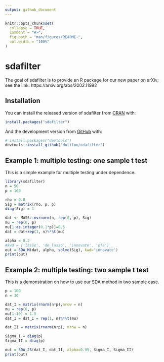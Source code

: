 ```yaml
---
output: github_document
---
```


<!-- README.md is generated from README.Rmd. Please edit that file -->

```r
knitr::opts_chunk$set(
  collapse = TRUE,
  comment = "#>",
  fig.path = "man/figures/README-",
  out.width = "100%"
)
```

# sdafilter

<!-- badges: start -->
<!-- badges: end -->

The goal of sdafilter is to provide an R package for our new paper on arXiv; see the link: https://arxiv.org/abs/2002.11992

## Installation

You can install the released version of sdafilter from [CRAN](https://CRAN.R-project.org) with:

``` r
install.packages("sdafilter")
```

And the development version from [GitHub](https://github.com/) with:

``` r
# install.packages("devtools")
devtools::install_github("dulilun/sdafilter")
```
## Example 1: multiple testing: one sample t test

This is a simple example for multiple testing under dependence.

```r
library(sdafilter)
n = 50
p = 100

rho = 0.8
Sig = matrix(rho, p, p)
diag(Sig) = 1

dat <- MASS::mvrnorm(n, rep(0, p), Sig)
mu = rep(0, p)
mu[1:as.integer(0.1*p)]=0.5
dat = dat+rep(1, n)%*%t(mu)

alpha = 0.2
#kwd = {'lasso', 'de_lasso', 'innovate', 'pfa'}
out = SDA_M(dat, alpha, solve(Sig), kwd='innovate')
print(out)
```

## Example 2: multiple testing: two sample t test

This is a demonstration on how to use our SDA method in two sample case.

```r
p = 100
n = 30

dat_I = matrix(rnorm(n*p),nrow = n)
mu = rep(0, p)
mu[1:10] = 1.5
dat_I = dat_I = rep(1, n)%*%t(mu)

dat_II = matrix(rnorm(n*p), nrow = n)

Sigma_I = diag(p)
Sigma_II = diag(p)

out = SDA_2S(dat_I, dat_II, alpha=0.05, Sigma_I, Sigma_II)
print(out)
```
